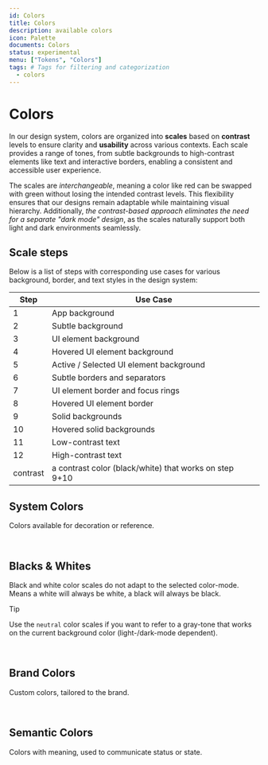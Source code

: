 ```yaml
---
id: Colors
title: Colors
description: available colors
icon: Palette
documents: Colors
status: experimental
menu: ["Tokens", "Colors"]
tags: # Tags for filtering and categorization
  - colors
---
```


# Colors

In our design system, colors are organized into **scales** based on **contrast** levels to ensure clarity and **usability** across various contexts. Each scale provides a range of tones, from subtle backgrounds to high-contrast elements like text and interactive borders, enabling a consistent and accessible user experience.

The scales are _interchangeable_, meaning a color like red can be swapped with green without losing the intended contrast levels. This flexibility ensures that our designs remain adaptable while maintaining visual hierarchy. Additionally, _the contrast-based approach eliminates the need for a separate "dark mode" design_, as the scales naturally support both light and dark environments seamlessly.

## Scale steps

Below is a list of steps with corresponding use cases for various background, border, and text styles in the design system:

| **Step** | **Use Case**                                           |
| -------- | ------------------------------------------------------ |
| 1        | App background                                         |
| 2        | Subtle background                                      |
| 3        | UI element background                                  |
| 4        | Hovered UI element background                          |
| 5        | Active / Selected UI element background                |
| 6        | Subtle borders and separators                          |
| 7        | UI element border and focus rings                      |
| 8        | Hovered UI element border                              |
| 9        | Solid backgrounds                                      |
| 10       | Hovered solid backgrounds                              |
| 11       | Low-contrast text                                      |
| 12       | High-contrast text                                     |
| contrast | a contrast color (black/white) that works on step 9+10 |

## System Colors

Colors available for decoration or reference.

<br />

<ColorScales ids="tomato,red,ruby, crimson, pink, plum, purple, violet, iris,indigo,blue,cyan, teal,jade,green,grass,bronze,gold,brown,orange,amber,yellow,lime,mint,sky" />

## Blacks & Whites

Black and white color scales do not adapt to the selected color-mode. Means a white will always be white, a black will always be black.

> [!TIP]  
> Use the `neutral` color scales if you want to refer to a gray-tone that works on the current background color (light-/dark-mode dependent).

<br />

<ColorScales ids="black, white" />

## Brand Colors

Custom colors, tailored to the brand.

<br />

<ColorScales ids="ctViolet, ctTeal, ctYellow" />

## Semantic Colors

Colors with meaning, used to communicate status or state.

<br />

<ColorScales ids="primary, neutral, info, success, danger, error" />
